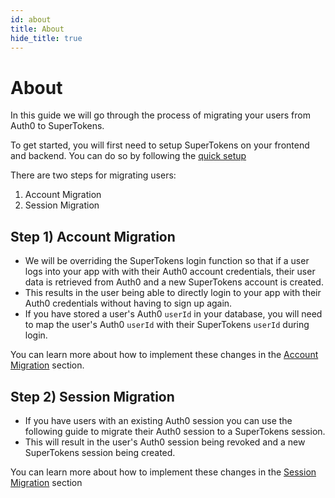 ```yaml
---
id: about
title: About
hide_title: true
---
```


# About

In this guide we will go through the process of migrating your users from Auth0 to SuperTokens.

To get started, you will first need to setup SuperTokens on your frontend and backend. You can do so by following the [quick setup](/docs/emailpassword/quick-setup/frontend)

There are two steps for migrating users:

1. Account Migration
2. Session Migration


## Step 1) Account Migration

- We will be overriding the SuperTokens login function so that if a user logs into your app with with their Auth0 account credentials, their user data is retrieved from Auth0 and a new SuperTokens account is created.
- This results in the user being able to directly login to your app with their Auth0 credentials without having to sign up again.
- If you have stored a user's Auth0 `userId` in your database, you will need to map the user's Auth0 `userId` with their SuperTokens `userId` during login.

You can learn more about how to implement these changes in the [Account Migration](./account-migration/modifications-to-login) section.

## Step 2) Session Migration
- If you have users with an existing Auth0 session you can use the following guide to migrate their Auth0 session to a SuperTokens session.
- This will result in the user's Auth0 session being revoked and a new SuperTokens session being created.

You can learn more about how to implement these changes in the [Session Migration](./session-migration) section